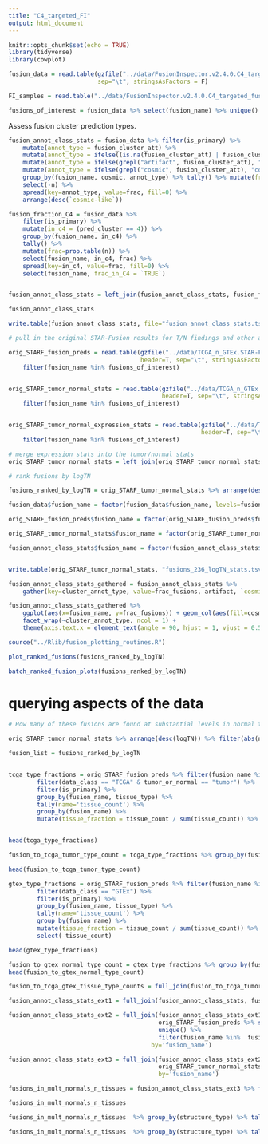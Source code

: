 ```yaml
---
title: "C4_targeted_FI"
output: html_document
---
```


```r
knitr::opts_chunk$set(echo = TRUE)
library(tidyverse)
library(cowplot)
```

```r

fusion_data = read.table(gzfile("../data/FusionInspector.v2.4.0.C4_targeted_fusions.tsv.gz"), header=T, 
                         sep="\t", stringsAsFactors = F)

FI_samples = read.table("../data/FusionInspector.v2.4.0.C4_targeted_fusions.sample_list", header=F, stringsAsFactors = F)[,1]

fusions_of_interest = fusion_data %>% select(fusion_name) %>% unique() %>% pull(fusion_name)

```

Assess fusion cluster prediction types.

```r

fusion_annot_class_stats = fusion_data %>% filter(is_primary) %>%
    mutate(annot_type = fusion_cluster_att) %>%
    mutate(annot_type = ifelse((is.na(fusion_cluster_att) | fusion_cluster_att == "NA"), "other", fusion_cluster_att)) %>%
    mutate(annot_type = ifelse(grepl("artifact", fusion_cluster_att), "artifact", annot_type)) %>%
    mutate(annot_type = ifelse(grepl("cosmic", fusion_cluster_att), "cosmic-like", annot_type)) %>%
    group_by(fusion_name, cosmic, annot_type) %>% tally() %>% mutate(frac=prop.table(n)) %>%
    select(-n) %>%
    spread(key=annot_type, value=frac, fill=0) %>%
    arrange(desc(`cosmic-like`))

fusion_fraction_C4 = fusion_data %>% 
    filter(is_primary) %>%
    mutate(in_c4 = (pred_cluster == 4)) %>%
    group_by(fusion_name, in_c4) %>%
    tally() %>%
    mutate(frac=prop.table(n)) %>%
    select(fusion_name, in_c4, frac) %>%
    spread(key=in_c4, value=frac, fill=0) %>%
    select(fusion_name, frac_in_C4 = `TRUE`)


fusion_annot_class_stats = left_join(fusion_annot_class_stats, fusion_fraction_C4, by='fusion_name')

fusion_annot_class_stats

write.table(fusion_annot_class_stats, file="fusion_annot_class_stats.tsv", quote=F, sep="\t", row.names = F)
```

```r
# pull in the original STAR-Fusion results for T/N findings and other annotated fusion attributes.

orig_STARF_fusion_preds = read.table(gzfile("../data/TCGA_n_GTEx.STAR-Fusion.v1.7.fusion_preds.decorated.tsv.gz"), 
                                     header=T, sep="\t", stringsAsFactors = F) %>%
    filter(fusion_name %in% fusions_of_interest)


orig_STARF_tumor_normal_stats = read.table(gzfile("../data/TCGA_n_GTEx.STAR-Fusion.v1.7.fusion_preds.stats.tsv.gz"), 
                                           header=T, sep="\t", stringsAsFactors = F) %>%
    filter(fusion_name %in% fusions_of_interest)


orig_STARF_tumor_normal_expression_stats = read.table(gzfile("../data/TCGA_n_GTEx.STAR-Fusion.v1.7.tumor_normal_fusion_expression_comparison_stats.tsv.gz"), 
                                                      header=T, sep="\t", stringsAsFactors = F) %>%
    filter(fusion_name %in% fusions_of_interest)

# merge expression stats into the tumor/normal stats
orig_STARF_tumor_normal_stats = left_join(orig_STARF_tumor_normal_stats, orig_STARF_tumor_normal_expression_stats, by='fusion_name')

# rank fusions by logTN

fusions_ranked_by_logTN = orig_STARF_tumor_normal_stats %>% arrange(desc(logTN)) %>% pull(fusion_name)

fusion_data$fusion_name = factor(fusion_data$fusion_name, levels=fusions_ranked_by_logTN)

orig_STARF_fusion_preds$fusion_name = factor(orig_STARF_fusion_preds$fusion_name, levels=fusions_ranked_by_logTN)

orig_STARF_tumor_normal_stats$fusion_name = factor(orig_STARF_tumor_normal_stats$fusion_name, levels=fusions_ranked_by_logTN)

fusion_annot_class_stats$fusion_name = factor(fusion_annot_class_stats$fusion_name, levels=fusions_ranked_by_logTN)


write.table(orig_STARF_tumor_normal_stats, "fusions_236_logTN_stats.tsv", quote=F, sep="\t", row.names = F)
```




```r

fusion_annot_class_stats_gathered = fusion_annot_class_stats %>%
    gather(key=cluster_annot_type, value=frac_fusions, artifact, `cosmic-like`, high_counter_evidence, other, frac_in_C4)
```


```r
fusion_annot_class_stats_gathered %>%
    ggplot(aes(x=fusion_name, y=frac_fusions)) + geom_col(aes(fill=cosmic)) +
    facet_wrap(~cluster_annot_type, ncol = 1) + 
    theme(axis.text.x = element_text(angle = 90, hjust = 1, vjust = 0.5, size=rel(0.3) ))
```

```r





source("../Rlib/fusion_plotting_routines.R")

plot_ranked_fusions(fusions_ranked_by_logTN)

```




```r

batch_ranked_fusion_plots(fusions_ranked_by_logTN)

```


# querying aspects of the data

```r

# How many of these fusions are found at substantial levels in normal tissues?

orig_STARF_tumor_normal_stats %>% arrange(desc(logTN)) %>% filter(abs(normal) >= 5) %>% nrow()

```



```r


fusion_list = fusions_ranked_by_logTN


tcga_type_fractions = orig_STARF_fusion_preds %>% filter(fusion_name %in% fusion_list) %>%
        filter(data_class == "TCGA" & tumor_or_normal == "tumor") %>%
        filter(is_primary) %>%
        group_by(fusion_name, tissue_type) %>%
        tally(name='tissue_count') %>%
        group_by(fusion_name) %>%
        mutate(tissue_fraction = tissue_count / sum(tissue_count)) %>% select(-tissue_count)


head(tcga_type_fractions)

fusion_to_tcga_tumor_type_count = tcga_type_fractions %>% group_by(fusion_name) %>% tally(name='tcga_tumor_type_count')

head(fusion_to_tcga_tumor_type_count)
```


```r

gtex_type_fractions = orig_STARF_fusion_preds %>% filter(fusion_name %in% fusion_list) %>%
        filter(data_class == "GTEx") %>%
        filter(is_primary) %>%
        group_by(fusion_name, tissue_type) %>%
        tally(name='tissue_count') %>%
        group_by(fusion_name) %>%
        mutate(tissue_fraction = tissue_count / sum(tissue_count)) %>%
        select(-tissue_count)

head(gtex_type_fractions)

fusion_to_gtex_normal_type_count = gtex_type_fractions %>% group_by(fusion_name) %>% tally(name='gtex_normal_type_count')
head(fusion_to_gtex_normal_type_count)

```

```r

fusion_to_tcga_gtex_tissue_type_counts = full_join(fusion_to_tcga_tumor_type_count, fusion_to_gtex_normal_type_count, by='fusion_name')

fusion_annot_class_stats_ext1 = full_join(fusion_annot_class_stats, fusion_to_tcga_gtex_tissue_type_counts, by='fusion_name')

fusion_annot_class_stats_ext2 = full_join(fusion_annot_class_stats_ext1,
                                          orig_STARF_fusion_preds %>% select(fusion_name, structure_type) %>% 
                                          unique() %>% 
                                          filter(fusion_name %in%  fusion_annot_class_stats_ext1$fusion_name),
                                        by='fusion_name')

fusion_annot_class_stats_ext3 = full_join(fusion_annot_class_stats_ext2, 
                                          orig_STARF_tumor_normal_stats %>% select(fusion_name, normal, tumor, total, logTN),
                                          by='fusion_name')
```


```r

fusions_in_mult_normals_n_tissues = fusion_annot_class_stats_ext3 %>% filter(normal >= 5  & gtex_normal_type_count >= 5)

fusions_in_mult_normals_n_tissues 

fusions_in_mult_normals_n_tissues  %>% group_by(structure_type) %>% tally()

```

```r

fusions_in_mult_normals_n_tissues  %>% group_by(structure_type) %>% tally() %>% summarize(sum(n))

```
